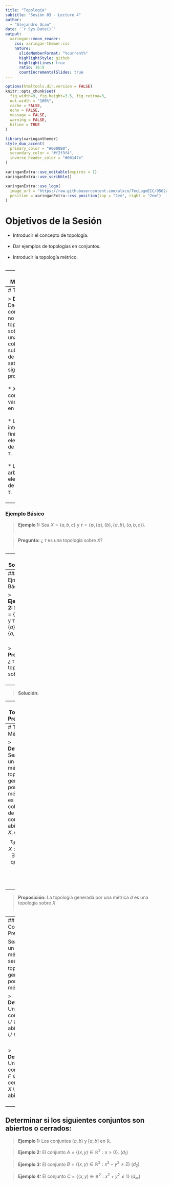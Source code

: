 ```yaml
---
title: "Topología"
subtitle: "Sesión 03 - Lecture 4"  
author: 
  - "Alejandro Ucan"
date: '`r Sys.Date()`'
output:
  xaringan::moon_reader:
    css: xaringan-themer.css
    nature:
      slideNumberFormat: "%current%"
      highlightStyle: github
      highlightLines: true
      ratio: 16:9
      countIncrementalSlides: true
---
```


```r
options(htmltools.dir.version = FALSE)
knitr::opts_chunk$set(
  fig.width=9, fig.height=3.5, fig.retina=3,
  out.width = "100%",
  cache = FALSE,
  echo = FALSE,
  message = FALSE, 
  warning = FALSE,
  hiline = TRUE
)
```

```r
library(xaringanthemer)
style_duo_accent(
  primary_color = "#000080",
  secondary_color = "#f2f3f4",
  inverse_header_color = "#00147e"
)
```

```r
xaringanExtra::use_editable(expires = 1)
xaringanExtra::use_scribble()
```

```r
xaringanExtra::use_logo(
  image_url = "https://raw.githubusercontent.com/alxcn/TecLogoEIC/9562a53875418e749a296c85808a19c85fc4be74/IngenieriaCiencias_Horizontal_RGB.png?token=AJRFKANBWGLDH7GZZ2A76UTDXWSWU",
  position = xaringanExtra::css_position(top = "2em", right = "2em")
)
```
# Objetivos de la Sesión

* Introducir el concepto de topología. <br/><br/>
* Dar ejemplos de topologías en conjuntos. <br/><br/>
* Introducir la topología métrico. <br/><br/>

---
# Motivación

* La topología es una rama de las matemáticas que estudia las propiedades de los conjuntos que se conservan bajo transformaciones continuas. <br/><br/>

* ¿Qué objeto matemático podemos construir similar a un espacio métrico pero sin la necesidad de una métrica? <br/><br/>

---
# Topología 

> **Definición:** Dado un conjunto $X$ no vacío, una topología $\tau$ sobre $X$ es una colección de subconjuntos de $X$ que satisface las siguientes propiedades: <br/><br/>
* $X$ y el conjunto vacío $\emptyset$ están en $\tau$. <br/><br/>
* La intersección finita de elementos de $\tau$ está en $\tau$. <br/><br/>
* La unión arbitraria de elementos de $\tau$ está en $\tau$. <br/><br/>

---
### Ejemplo Básico

> **Ejemplo 1:** Sea $X = \{a, b, c\}$ y $\tau = \{\emptyset, \{a\}, \{b\}, \{a, b\}, \{a, b, c\}\}$. <br/><br/>

> **Pregunta:** ¿ $\tau$ es una topología sobre $X$? <br/><br/>

--
> **Solución:** 

---
### Ejmplo Básico 2

> **Ejemplo 2:** Sea $X = \{a, b, c\}$ y $\tau = \{\emptyset, \{a\},\{c\}, \{a, b,c\}\}$. <br/><br/>

> **Pregunta:** ¿ $\tau$ es una topología sobre $X$? <br/><br/>

--
> **Solución:**

---
# Topologías Predilectas:

Dado un conjunto $X$ no vacío, podemos construir las siguientes topologías: <br/><br/>

> **Topología Trivial:** $\tau = \{\emptyset, X\}$. <br/><br/>

> **Topología Discreta:** $\tau = \mathcal{P}(X)=\{\mbox{el conjunto de todos los conjuntos}\}$. <br/><br/>

---
# Topología Métrica

> **Definición:** Sea $(X,d)$ un espacio métrico. La topología generada por la métrica $d$ es la colección de conjuntos abiertos de $X,$ es decir, $$\tau_d = \{U\subseteq X: \forall x\in U, \exists r>0 \mbox{ tal que } B_r(x)\subseteq U\}.$$ <br/><br/>

--

> **Proposición:** La topología generada por una métrica $d$ es una topología sobre $X$. <br/><br/>

---
## Conjuntos Predilectos

Sea $(X,d)$ un espacio métrico y sea $\tau_d$ la topología generada por la métrica $d$. 

> **Definición:** Un conjunto $U\subseteq X$ es abierto si $U\in \tau_d$. <br/><br/>

> **Definición:** Un conjunto $F\subseteq X$ es cerrado si $X\setminus F$ es abierto. <br/><br/>

---
## Determinar si los siguientes conjuntos son abiertos o cerrados:

> **Ejemplo 1:** Los conjuntos $(a,b)$ y $[a,b]$ en $\mathbb{R}$. <br/>

> **Ejemplo 2:** El conjunto $A=\{(x,y)\in \mathbb{R}^2: x>0\}$. ($d_1$)<br/>

> **Ejemplo 3:** El conjunto $B=\{(x,y)\in \mathbb{R}^2: x^2-y^2\neq 2\}$ ($d_2)$ <br/>

> **Ejemplo 4:** El conjunto $C=\{(x,y)\in \mathbb{R}^2: x^2+y^2\leq 1\}$ ($d_\infty$)<br/>

